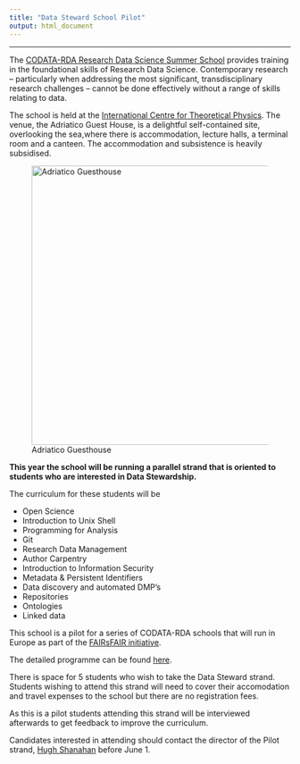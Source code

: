 ```yaml
---
title: "Data Steward School Pilot"
output: html_document
---
```


---

The [CODATA-RDA Research Data Science Summer School](http://www.codata.org/working-groups/research-data-science-summer-schools/datatrieste-2019) provides training in the foundational skills of Research Data Science.  Contemporary research – particularly when addressing the most significant, transdisciplinary research challenges – cannot be done effectively without a range of skills relating to data.  

The school is held at the [International Centre for Theoretical Physics](https://www.ictp.it/). The venue, the Adriatico Guest House, is a delightful self-contained site, overlooking the sea,where there is accommodation, lecture halls, a terminal room and a canteen.  The accommodation and subsistence is heavily subsidised. 

![Adriatico Guesthouse](./Adriatico.jpg){#id .class width=500}

**This year the school will be running a parallel strand that is oriented to
students who are interested in Data Stewardship.** 

The curriculum for these students will be 

* Open Science
* Introduction to Unix Shell
* Programming for Analysis
* Git
* Research Data Management
* Author Carpentry
* Introduction to Information Security
* Metadata & Persistent Identifiers
* Data discovery and automated DMP's
* Repositories
* Ontologies
* Linked data

This school is a pilot for a series of CODATA-RDA schools that will run in Europe as part of the [FAIRsFAIR initiative](https://www.fairsfair.eu).

The detailed programme can be found [here](./DataTrieste2019Programme/Timetable.html). 

There is space for 5 students who wish to take the Data Steward strand.
Students wishing to attend this strand will need to cover their accomodation and travel expenses to the school but there are no registration fees.

As this is a pilot students attending this strand will be interviewed afterwards to get feedback to improve the curriculum.

Candidates interested in attending should contact the  director of the Pilot strand, [Hugh Shanahan](mailto://hugh.shanahan@rhul.ac.uk) before June 1. 
